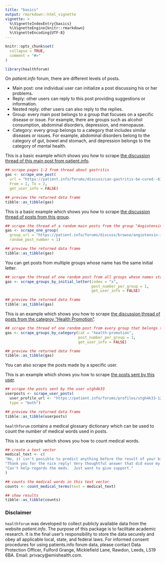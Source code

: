 ```yaml
---
title: "basics"
output: rmarkdown::html_vignette
vignette: >
  %\VignetteIndexEntry{basics}
  %\VignetteEngine{knitr::rmarkdown}
  %\VignetteEncoding{UTF-8}
---
```


```r
knitr::opts_chunk$set(
  collapse = TRUE,
  comment = "#>"
)
```

```r
library(healthforum)
```


On *patient.info* forum, there are different levels of posts.  

- Main post: one individual user can initialize a post discussing his or her problems. 
- Reply: other users can reply to this post providing suggestions or information. 
- Nested reply: other users can also reply to the replies.
- Group: every main post belongs to a group that focuses on a specific disease or issue. For example, there are groups such as alcohol consumption, abdominal disorders, depression, and menopause.
- Category: every group belongs to a category that includes similar diseases or issues. For example, abdominal disorders belong to the category of gut, bowel and stomach, and depression belongs to the category of mental health. 


This is a basic example which shows you how to scrape [the discussion thread of this main post from patient.info](https://patient.info/forums/discuss/can-gastritis-be-cured--613999).

``` r
## scrape pages 1-2 from thread about gastritis
gas <- scrape_one_post(
  url = "https://patient.info/forums/discuss/can-gastritis-be-cured--613999",
  From = 1, To = 2,
  get_user_info = FALSE)

## preview the returned data frame
tibble::as_tibble(gas)
```

This is a basic example which shows you how to scrape [the discussion thread of posts from this group](https://patient.info/forums/discuss/browse/angiotensin-ii-receptor-blockers-3037).

```r
## scrape the thread of a random main posts from the group "Angiotensin II Receptor Blockers"
gas <- scrape_one_group(
  group_url = "https://patient.info/forums/discuss/browse/angiotensin-ii-receptor-blockers-3037", 
  random_post_number = 1)

## preview the returned data frame
tibble::as_tibble(gas)
```

You can get posts from multiple groups whose name has the same initial letter. 

```r
## scrape the thread of one random post from all groups whose names starting with the letter "x".
gas <- scrape_groups_by_initial_letter(index = "x", 
                                       post_number_per_group = 1,
                                       get_user_info = FALSE)

## preview the returned data frame
tibble::as_tibble(gas)
```


This is an example which shows you how to scrape [the discussion thread of posts from the categroy "Health Promotion"](https://patient.info/forums/categories/health-promotion-17).

```r
## scrape the thread of one random post from every group that belongs to the categroy "Health Promotion"
gas <- scrape_groups_by_category(cat = "health-promotion", 
                                 post_number_per_group = 1, 
                                 get_user_info = FALSE)

## preview the returned data frame
tibble::as_tibble(gas)
```

You can also scrape the posts made by a specific user. 

This is an example which shows you how to scrape [the posts sent by this user](https://patient.info/forums/profiles/utgh4k33-1264038).

``` r
## scrape the posts sent by the user utgh4k33
userposts <- scrape_user_posts(
  user_profile_url <- "https://patient.info/forums/profiles/utgh4k33-1264038", 
  type = "both")

## preview the returned data frame
tibble::as_tibble(userposts)
```

`healthforum` contains a medical glossary dictionary which can be used to count the number of medical words used in posts. 

This is an example which shows you how to count medical words.

``` r
## create a text vector
medical_text <- c(
"No, it isn't possible to predict anything before the result of your biopsy is received.", 
"Thank you for the nice reply! Very thoughtful answer that did ease my fears!", 
"Can't help regards the meds.  Just want to give support."
)

## counts the medical words in this text vector
counts <- count_medical_terms(text = medical_text)

## show results
tibble::as_tibble(counts)
``` 


### Disclaimer
`healthforum` was developed to collect publicly available data from the website *patient.info*. The purpose of this package is to facilitate academic research. It is the final user's responsibility to store the data securely and obey all applicable local, state, and federal laws. For informed consent procedures for using patients.info forum data, please contact Data Protection Officer, Fulford Grange, Micklefield Lane, Rawdon, Leeds, LS19 6BA. Email: privacy@emishealth.com.

